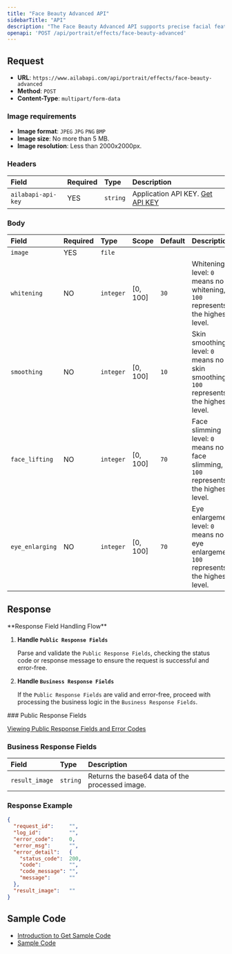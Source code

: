 ```yaml
---
title: "Face Beauty Advanced API"
sidebarTitle: "API"
description: "The Face Beauty Advanced API supports precise facial feature localization and offers a range of beautification functions, including skin smoothing, skin brightening, acne removal, and eye enlargement effects. It can enhance up to five faces simultaneously, ensuring each face receives personalized beautification."
openapi: 'POST /api/portrait/effects/face-beauty-advanced'
---
```


## Request

- **URL**: `https://www.ailabapi.com/api/portrait/effects/face-beauty-advanced`
- **Method**: `POST`
- **Content-Type**: `multipart/form-data`

### Image requirements

- **Image format**: `JPEG` `JPG` `PNG` `BMP`
- **Image size**: No more than 5 MB.
- **Image resolution**: Less than 2000x2000px.

### Headers

| Field              | Required | Type     | Description                                        |
|:-------------------|:---------|:---------|:---------------------------------------------------|
| `ailabapi-api-key` | YES      | `string` | Application API KEY. [Get API KEY](/docs/get-api-key) |

### Body

| Field           | Required | Type      | Scope    | Default | Description                                                                              |
|:----------------|:---------|:----------|:---------|:--------|:-----------------------------------------------------------------------------------------|
| `image`         | YES      | `file`    |          |         |                                                                                          |
| `whitening`     | NO       | `integer` | [0, 100] | `30`    | Whitening level: `0` means no whitening, `100` represents the highest level.             |
| `smoothing`     | NO       | `integer` | [0, 100] | `10`    | Skin smoothing level: `0` means no skin smoothing, `100` represents the highest level.   |
| `face_lifting`  | NO       | `integer` | [0, 100] | `70`    | Face slimming level: `0` means no face slimming, `100` represents the highest level.     |
| `eye_enlarging` | NO       | `integer` | [0, 100] | `70`    | Eye enlargement level: `0` means no eye enlargement, `100` represents the highest level. |

## Response

<Warning>
**Response Field Handling Flow**

1. **Handle `Public Response Fields`**

   Parse and validate the `Public Response Fields`, checking the status code or response message to ensure the request is successful and error-free.

2. **Handle `Business Response Fields`**

   If the `Public Response Fields` are valid and error-free, proceed with processing the business logic in the `Business Response Fields`.
</Warning>
### Public Response Fields

<a href="/docs/response-description" target="_blank">Viewing Public Response Fields and Error Codes</a>

### Business Response Fields

| Field          | Type     | Description                                     |
|:---------------|:---------|:------------------------------------------------|
| `result_image` | `string` | Returns the base64 data of the processed image. |

### Response Example

```json
{
  "request_id":     "",
  "log_id":         "",
  "error_code":     0,
  "error_msg":      "",
  "error_detail":   {
    "status_code":  200,
    "code":         "",
    "code_message": "",
    "message":      ""
  },
  "result_image":   ""
}
```

## Sample Code

- [Introduction to Get Sample Code](get-sample-code)
- [Sample Code][PostmanURL]

[PostmanURL]: https://documenter.getpostman.com/view/26387069/2s93JxqgHE#8dfb7bd2-e2fb-4ddb-8c25-f66f18571b1a
